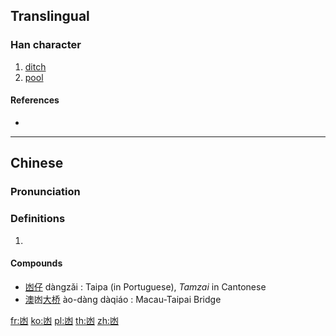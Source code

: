 {{also|幽|氹}}
==Translingual==

===Han character===
{{Han char|rn=17|rad=凵|as=04|sn=6|four=|canj=UE,XUE|ids=⿶凵水}}

# [[ditch]]
# [[pool]]

====References====
* {{Han ref|kx=0135.151|hdz=31547.070|uh=51FC|ud=20988}}

----

==Chinese==
{{zh-forms}}

===Pronunciation===
{{zh-pron
|m=dàng
|c=tam5
|mc=
|oc=
|cat=n
}}

===Definitions===
{{zh-hanzi}}

# {{rfdef|lang=zh}}

====Compounds====
* [[凼仔]] dàngzǎi : Taipa (in Portuguese), ''Tamzai'' in Cantonese
* [[澳]]凼[[大]][[桥]] ào-dàng dàqiáo : Macau-Taipai Bridge

[[fr:凼]]
[[ko:凼]]
[[pl:凼]]
[[th:凼]]
[[zh:凼]]
